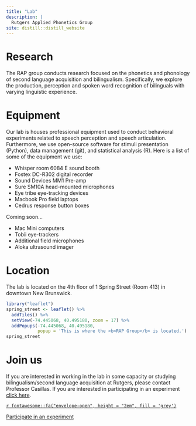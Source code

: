 ```yaml
---
title: "Lab"
description: |
  Rutgers Applied Phonetics Group 
site: distill::distill_website
---
```


# Research

The RAP group conducts research focused on the phonetics and phonology of 
second language acquisition and bilingualism. 
Specifically, we explore the production, perception and spoken word 
recognition of bilinguals with varying linguistic experience.

# Equipment

Our lab is houses professional equipment used to conduct behavioral
experiments related to speech perception and speech articulation. 
Furthermore, we use open-source software for stimuli presentation (Python), 
data management (git), and statistical analysis (R). 
Here is a list of some of the equipment we use:

- Whisper room 6084 E sound booth
- Fostex DC-R302 digital recorder
- Sound Devices MM1 Pre-amp
- Sure SM10A head-mounted microphones
- Eye tribe eye-tracking devices
- Macbook Pro field laptops
- Cedrus response button boxes

Coming soon...

- Mac Mini computers
- Tobii eye-trackers
- Additional field microphones
- Aloka ultrasound imager

# Location

The lab is located on the 4th floor of 1 Spring Street (Room 413) in downtown New 
Brunswick. 

```r
library("leaflet")
spring_street <- leaflet() %>% 
  addTiles() %>%
  setView(-74.445068, 40.495180, zoom = 17) %>%
  addPopups(-74.445068, 40.495180, 
            popup = 'This is where the <b>RAP Group</b> is located.')
spring_street
```

# Join us

If you are interested in working in the lab in some capacity or studying 
bilingualism/second language acquisition at Rutgers, please contact 
Professor Casillas. 
If you are interested in participating in an experiment 
[click here](mailto:ru.rap.group@gmail.com). 


<aside>
[`r fontawesome::fa("envelope-open", height = "2em", fill = 'grey')`](mailto:joseph.casillas@rutgers.edu)  

[Participate in an experiment](mailto:ru.rap.group@gmail.com)
</aside>


<!-- https://sites.rutgers.edu/language-studies/undergraduates/ -->
